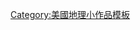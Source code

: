 {{Asbox
| image     = Flag-map of Vermont.svg
| subject = 地理
| qualifier = 關於[[佛蒙特州]]
| category  = 佛蒙特州地理小作品
| name      = Template:Vermont-geo-stub
}}<noinclude>
[[Category:美國地理小作品模板]]
</noinclude>